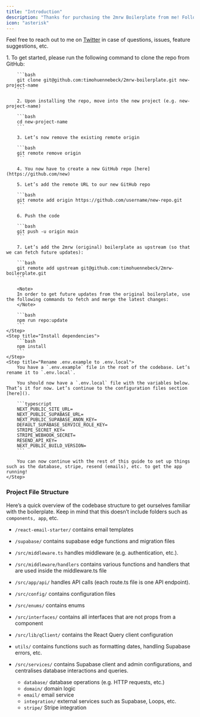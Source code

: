 ```yaml
---
title: "Introduction"
description: "Thanks for purchasing the 2mrw Boilerplate from me! Follow along to get the app up and running in 10-15 minutes!"
icon: "asterisk"
---
```


Feel free to reach out to me on [Twitter](https://www.x.com/timohuennebeck) in case of questions, issues, feature suggestions, etc.

<Steps>
    <Step title="Clone The Boilerplate From GitHub">
        1. To get started, please run the following command to clone the repo from GitHub:

        ```bash
        git clone git@github.com:timohuennebeck/2mrw-boilerplate.git new-project-name
        ```

        2. Upon installing the repo, move into the new project (e.g. new-project-name)

        ```bash
        cd new-project-name
        ```

        3. Let’s now remove the existing remote origin

        ```bash
        git remote remove origin
        ```

        4. You now have to create a new GitHub repo [here](https://github.com/new)

        5. Let’s add the remote URL to our new GitHub repo

        ```bash
        git remote add origin https://github.com/username/new-repo.git
        ```

        6. Push the code

        ```bash
        git push -u origin main
        ```

        7. Let’s add the 2mrw (original) boilerplate as upstream (so that we can fetch future updates):

        ```bash
        git remote add upstream git@github.com:timohuennebeck/2mrw-boilerplate.git
        ```

        <Note>
        In order to get future updates from the original boilerplate, use the following commands to fetch and merge the latest changes:
        </Note>

        ```bash
        npm run repo:update
        ```
    </Step>
    <Step title="Install dependencies">
        ```bash
        npm install
        ```
    </Step>
    <Step title="Rename .env.example to .env.local">
        You have a `.env.example` file in the root of the codebase. Let’s rename it to `.env.local`.

        You should now have a `.env.local` file with the variables below. That’s it for now. Let’s continue to the configuration files section [here]().

        ```typescript
        NEXT_PUBLIC_SITE_URL=
        NEXT_PUBLIC_SUPABASE_URL=
        NEXT_PUBLIC_SUPABASE_ANON_KEY=
        DEFAULT_SUPABASE_SERVICE_ROLE_KEY=
        STRIPE_SECRET_KEY=
        STRIPE_WEBHOOK_SECRET=
        RESEND_API_KEY=
        NEXT_PUBLIC_BUILD_VERSION=
        ```

        You can now continue with the rest of this guide to set up things such as the database, stripe, resend (emails), etc. to get the app running!
    </Step>

</Steps>

### Project File Structure

Here’s a quick overview of the codebase structure to get ourselves familiar with the boilerplate. Keep in mind that this doesn’t include folders such as `components, app`, etc.

-   `/react-email-starter/` contains email templates

-   `/supabase/` contains supabase edge functions and migration files

-   `/src/middleware.ts` handles middleware (e.g. authentication, etc.).

-   `/src/middleware/handlers` contains various functions and handlers that are used inside the middleware.ts file

-   `/src/app/api/` handles API calls (each route.ts file is one API endpoint).

-   `/src/config/` contains configuration files

-   `/src/enums/` contains enums

-   `/src/interfaces/` contains all interfaces that are not props from a component

-   `/src/lib/qClient/` contains the React Query client configuration

-   `utils/` contains functions such as formatting dates, handling Supabase errors, etc.

-   `/src/services/` contains Supabase client and admin configurations, and centralises database interactions and queries.

    -   `database/` database operations (e.g. HTTP requests, etc.)
    -   `domain/` domain logic
    -   `email/` email service
    -   `integration/` external services such as Supabase, Loops, etc.
    -   `stripe/` Stripe integration

